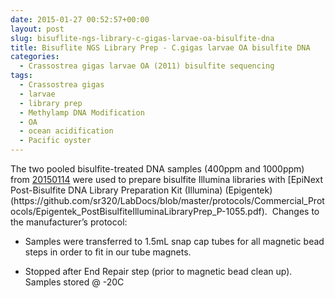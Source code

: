 ```yaml
---
date: 2015-01-27 00:52:57+00:00
layout: post
slug: bisuflite-ngs-library-c-gigas-larvae-oa-bisulfite-dna
title: Bisuflite NGS Library Prep - C.gigas larvae OA bisulfite DNA
categories:
  - Crassostrea gigas larvae OA (2011) bisulfite sequencing
tags:
  - Crassostrea gigas
  - larvae
  - library prep
  - Methylamp DNA Modification
  - OA
  - ocean acidification
  - Pacific oyster
---
```


The two pooled bisulfite-treated DNA samples (400ppm and 1000ppm) from [20150114](https://robertslab.github.io/sams-notebook/2015/01/14/dna-bisulfite-conversion-c-gigas-larvae-oa-sheared-dna.html) were used to prepare bisulfite Illumina libraries with [EpiNext Post-Bisulfite DNA Library Preparation Kit (Illumina) (Epigentek)(https://github.com/sr320/LabDocs/blob/master/protocols/Commercial_Protocols/Epigentek_PostBisulfiteIlluminaLibraryPrep_P-1055.pdf).  Changes to the manufacturer's protocol:




    
  * Samples were transferred to 1.5mL snap cap tubes for all magnetic bead steps in order to fit in our tube magnets.

    
  * Stopped after End Repair step (prior to magnetic bead clean up).  Samples stored @ -20C



